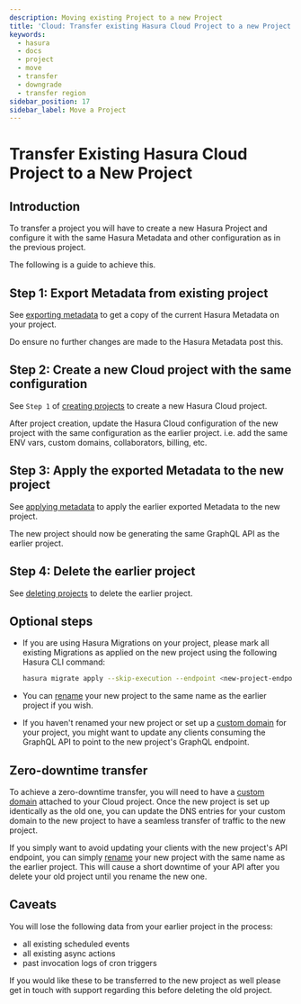 ```yaml
---
description: Moving existing Project to a new Project
title: 'Cloud: Transfer existing Hasura Cloud Project to a new Project'
keywords:
  - hasura
  - docs
  - project
  - move
  - transfer
  - downgrade
  - transfer region
sidebar_position: 17
sidebar_label: Move a Project
---
```



# Transfer Existing Hasura Cloud Project to a New Project

<ProductBadge free standard pro ee />

## Introduction

To transfer a project you will have to create a new Hasura Project and configure it with the same Hasura Metadata and
other configuration as in the previous project.

The following is a guide to achieve this.

## Step 1: Export Metadata from existing project

See [exporting metadata](/migrations-metadata-seeds/manage-metadata.mdx) to get a copy of the current Hasura Metadata on
your project.

Do ensure no further changes are made to the Hasura Metadata post this.

## Step 2: Create a new Cloud project with the same configuration

See `Step 1` of [creating projects](/hasura-cloud/projects/create.mdx) to create a new Hasura Cloud project.

After project creation, update the Hasura Cloud configuration of the new project with the same configuration as the
earlier project. i.e. add the same ENV vars, custom domains, collaborators, billing, etc.

## Step 3: Apply the exported Metadata to the new project

See [applying metadata](/migrations-metadata-seeds/manage-metadata.mdx) to apply the earlier exported Metadata to the
new project.

The new project should now be generating the same GraphQL API as the earlier project.

## Step 4: Delete the earlier project

See [deleting projects](/hasura-cloud/projects/delete.mdx) to delete the earlier project.

## Optional steps

- If you are using Hasura Migrations on your project, please mark all existing Migrations as applied on the new project
  using the following Hasura CLI command:

  ```bash
  hasura migrate apply --skip-execution --endpoint <new-project-endpoint> --admin-secret <new-project-admin-secret> --all-databases
  ```

- You can [rename](/hasura-cloud/projects/details.mdx#rename-project) your new project to the same name as the earlier
  project if you wish.

- If you haven't renamed your new project or set up a [custom domain](/hasura-cloud/domains.mdx) for your
  project, you might want to update any clients consuming the GraphQL API to point to the new project's GraphQL
  endpoint.

## Zero-downtime transfer

To achieve a zero-downtime transfer, you will need to have a [custom domain](/hasura-cloud/domains.mdx)
attached to your Cloud project. Once the new project is set up identically as the old one, you can update the DNS
entries for your custom domain to the new project to have a seamless transfer of traffic to the new project.

If you simply want to avoid updating your clients with the new project's API endpoint, you can simply
[rename](/hasura-cloud/projects/details.mdx#rename-project) your new project with the same name as the earlier project.
This will cause a short downtime of your API after you delete your old project until you rename the new one.

## Caveats

You will lose the following data from your earlier project in the process:

- all existing scheduled events
- all existing async actions
- past invocation logs of cron triggers

If you would like these to be transferred to the new project as well please get in touch with support regarding this
before deleting the old project.
